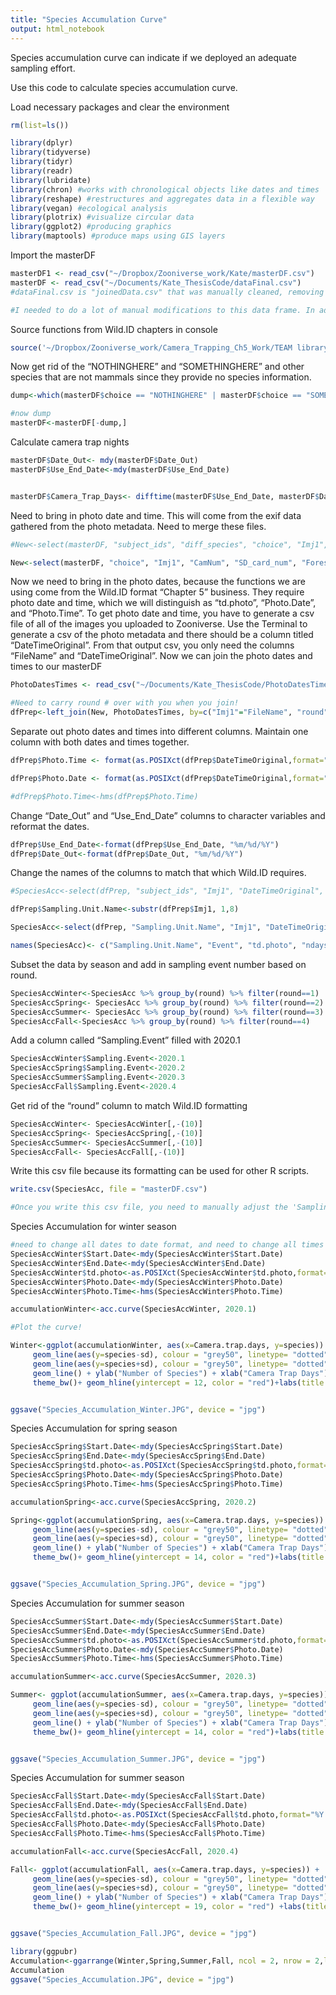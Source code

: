 ```yaml
---
title: "Species Accumulation Curve"
output: html_notebook
---
```

Species accumulation curve can indicate if we deployed an adequate sampling effort.

Use this code to calculate species accumulation curve. 

Load necessary packages and clear the environment
```r
rm(list=ls())

library(dplyr)
library(tidyverse)
library(tidyr)
library(readr)
library(lubridate)
library(chron) #works with chronological objects like dates and times
library(reshape) #restructures and aggregates data in a flexible way
library(vegan) #ecological analysis
library(plotrix) #visualize circular data
library(ggplot2) #producing graphics
library(maptools) #produce maps using GIS layers
```

Import the masterDF
```r
masterDF1 <- read_csv("~/Dropbox/Zooniverse_work/Kate/masterDF.csv")
masterDF <- read_csv("~/Documents/Kate_ThesisCode/dataFinal.csv")
#dataFinal.csv is "joinedData.csv" that was manually cleaned, removing all subjects that we did not want to count (from cameras that misfired or malfunctioned, etc). "dataFinal.csv" also has the actual dates of deployment, shown in the 'Use_End_Date' column based on the notes from "Came_Use_Date.csv". Be sure to remove Lampson Falls from the data frame because we are not using that forest in this study. 

#I needed to do a lot of manual modifications to this data frame. In addition to all the date modifications and camera/image removals, I had to go in an manually adjust some camera names, including changing .jpg to .JPG on the '03_05_SH' Round 3 images. I'm not sure why it did that. To avoid making a bunch of tiny error that become a big deal later on, be sure to really check the field sheets and make sure the main data sets (like Cam_Use_Date and Metadata_Field_Sheet) are correct!

```

Source functions from Wild.ID chapters in console
```r
source('~/Dropbox/Zooniverse_work/Camera_Trapping_Ch5_Work/TEAM library 1.7.R')
```

Now get rid of the "NOTHINGHERE" and "SOMETHINGHERE" and other species that are not mammals since they provide no species information.

```r
dump<-which(masterDF$choice == "NOTHINGHERE" | masterDF$choice == "SOMETHINGHERE" | masterDF$choice == "HUMAN" | masterDF$choice == "GROUSERUFFED" | masterDF$choice == "CROWORRAVEN" | masterDF$choice == "OTHERBIRD" | masterDF$choice == "DOMESTICDOG" | masterDF$choice == "OWL" | masterDF$choice == "BLUEJAY" | masterDF$choice == "TURKEY" | masterDF$choice == "GOOSEWILD")

#now dump
masterDF<-masterDF[-dump,]
```



Calculate camera trap nights
```r
masterDF$Date_Out<- mdy(masterDF$Date_Out)
masterDF$Use_End_Date<-mdy(masterDF$Use_End_Date)


masterDF$Camera_Trap_Days<- difftime(masterDF$Use_End_Date, masterDF$Date_Out , units = c("days"))
```

Need to bring in photo date and time. This will come from the exif data gathered from the photo metadata. Need to merge these files. 
```r
#New<-select(masterDF, "subject_ids", "diff_species", "choice", "Imj1", "CamNum", "SD_card_num", "ForestType", "ForestName", "Date_Out", "Use_End_Date", "Camera_Trap_Days", "round")

New<-select(masterDF, "choice", "Imj1", "CamNum", "SD_card_num", "ForestType", "ForestName", "Date_Out", "Use_End_Date", "Camera_Trap_Days", "round")
```

Now we need to bring in the photo dates, because the functions we are using come from the Wild.ID format "Chapter 5" business. They require photo date and time, which we will distinguish as "td.photo", "Photo.Date", and "Photo.Time". To get photo date and time, you have to generate a csv file of all of the images you uploaded to Zooniverse. Use the Terminal to generate a csv of the photo metadata and there should be a column titled "DateTimeOriginal". From that output csv, you only need the columns "FileName" and "DateTimeOriginal". Now we can join the photo dates and times to our masterDF
```r
PhotoDatesTimes <- read_csv("~/Documents/Kate_ThesisCode/PhotoDatesTimes.csv") #This is the df generated from the Terminal and then cut down to have just the necessary columns.

#Need to carry round # over with you when you join!
dfPrep<-left_join(New, PhotoDatesTimes, by=c("Imj1"="FileName", "round"="Round"), type='right', match='all')

```

Separate out photo dates and times into different columns. Maintain one column with both dates and times together. 
```r
dfPrep$Photo.Time <- format(as.POSIXct(dfPrep$DateTimeOriginal,format="%Y:%m:%d %H:%M:%S"),"%H:%M:%S")

dfPrep$Photo.Date <- format(as.POSIXct(dfPrep$DateTimeOriginal,format="%Y:%m:%d %H:%M:%S"),"%m/%d/%Y")

#dfPrep$Photo.Time<-hms(dfPrep$Photo.Time)
```

Change "Date_Out" and "Use_End_Date" columns to character variables and reformat the dates.
```r
dfPrep$Use_End_Date<-format(dfPrep$Use_End_Date, "%m/%d/%Y")
dfPrep$Date_Out<-format(dfPrep$Date_Out, "%m/%d/%Y")
```


Change the names of the columns to match that which Wild.ID requires. 
```r
#SpeciesAcc<-select(dfPrep, "subject_ids", "Imj1", "DateTimeOriginal", "Camera_Trap_Days", "Date_Out", "Use_End_Date", "choice", "Photo.Date", "Photo.Time", "Photo.Date", "round")

dfPrep$Sampling.Unit.Name<-substr(dfPrep$Imj1, 1,8)

SpeciesAcc<-select(dfPrep, "Sampling.Unit.Name", "Imj1", "DateTimeOriginal", "Camera_Trap_Days", "Date_Out", "Use_End_Date", "choice", "Photo.Date", "Photo.Time", "Photo.Date", "round")

names(SpeciesAcc)<- c("Sampling.Unit.Name", "Event", "td.photo", "ndays", "Start.Date", "End.Date", "bin", "Photo.Date", "Photo.Time", "round")
```


Subset the data by season and add in sampling event number based on round.
```r
SpeciesAccWinter<-SpeciesAcc %>% group_by(round) %>% filter(round==1)
SpeciesAccSpring<- SpeciesAcc %>% group_by(round) %>% filter(round==2)
SpeciesAccSummer<- SpeciesAcc %>% group_by(round) %>% filter(round==3)
SpeciesAccFall<-SpeciesAcc %>% group_by(round) %>% filter(round==4)
```


Add a column called "Sampling.Event" filled with 2020.1
```r
SpeciesAccWinter$Sampling.Event<-2020.1
SpeciesAccSpring$Sampling.Event<-2020.2
SpeciesAccSummer$Sampling.Event<-2020.3
SpeciesAccFall$Sampling.Event<-2020.4
```

Get rid of the "round" column to match Wild.ID formatting
```r
SpeciesAccWinter<- SpeciesAccWinter[,-(10)]
SpeciesAccSpring<- SpeciesAccSpring[,-(10)]
SpeciesAccSummer<- SpeciesAccSummer[,-(10)]
SpeciesAccFall<- SpeciesAccFall[,-(10)]
```

Write this csv file because its formatting can be used for other R scripts.
```r
write.csv(SpeciesAcc, file = "masterDF.csv")

#Once you write this csv file, you need to manually adjust the 'Sampling.Unit.Name' to add in the round number. This will help distinguish repeating Cam_SDCard_Forests (because that happens sometimes).
```


Species Accumulation for winter season
```r
#need to change all dates to date format, and need to change all times to time format. Not sure exactly why the code was having such difficulty changing over to date format, but this is the long way. 
SpeciesAccWinter$Start.Date<-mdy(SpeciesAccWinter$Start.Date)
SpeciesAccWinter$End.Date<-mdy(SpeciesAccWinter$End.Date)
SpeciesAccWinter$td.photo<-as.POSIXct(SpeciesAccWinter$td.photo,format="%Y:%m:%d %H:%M:%S")
SpeciesAccWinter$Photo.Date<-mdy(SpeciesAccWinter$Photo.Date)
SpeciesAccWinter$Photo.Time<-hms(SpeciesAccWinter$Photo.Time)

accumulationWinter<-acc.curve(SpeciesAccWinter, 2020.1)

#Plot the curve!

Winter<-ggplot(accumulationWinter, aes(x=Camera.trap.days, y=species)) +
     geom_line(aes(y=species-sd), colour = "grey50", linetype= "dotted")+
     geom_line(aes(y=species+sd), colour = "grey50", linetype= "dotted")+
     geom_line() + ylab("Number of Species") + xlab("Camera Trap Days") +
     theme_bw()+ geom_hline(yintercept = 12, color = "red")+labs(title = "Winter")+ theme (plot.title =element_text(hjust = 0.5))


ggsave("Species_Accumulation_Winter.JPG", device = "jpg")

```

Species Accumulation for spring season
```r
SpeciesAccSpring$Start.Date<-mdy(SpeciesAccSpring$Start.Date)
SpeciesAccSpring$End.Date<-mdy(SpeciesAccSpring$End.Date)
SpeciesAccSpring$td.photo<-as.POSIXct(SpeciesAccSpring$td.photo,format="%Y:%m:%d %H:%M:%S")
SpeciesAccSpring$Photo.Date<-mdy(SpeciesAccSpring$Photo.Date)
SpeciesAccSpring$Photo.Time<-hms(SpeciesAccSpring$Photo.Time)

accumulationSpring<-acc.curve(SpeciesAccSpring, 2020.2)

Spring<-ggplot(accumulationSpring, aes(x=Camera.trap.days, y=species)) +
     geom_line(aes(y=species-sd), colour = "grey50", linetype= "dotted")+
     geom_line(aes(y=species+sd), colour = "grey50", linetype= "dotted")+
     geom_line() + ylab("Number of Species") + xlab("Camera Trap Days") +
     theme_bw()+ geom_hline(yintercept = 14, color = "red")+labs(title = "Spring")+ theme (plot.title =element_text(hjust = 0.5))


ggsave("Species_Accumulation_Spring.JPG", device = "jpg")
```

Species Accumulation for summer season
```r
SpeciesAccSummer$Start.Date<-mdy(SpeciesAccSummer$Start.Date)
SpeciesAccSummer$End.Date<-mdy(SpeciesAccSummer$End.Date)
SpeciesAccSummer$td.photo<-as.POSIXct(SpeciesAccSummer$td.photo,format="%Y:%m:%d %H:%M:%S")
SpeciesAccSummer$Photo.Date<-mdy(SpeciesAccSummer$Photo.Date)
SpeciesAccSummer$Photo.Time<-hms(SpeciesAccSummer$Photo.Time)

accumulationSummer<-acc.curve(SpeciesAccSummer, 2020.3)

Summer<- ggplot(accumulationSummer, aes(x=Camera.trap.days, y=species)) +
     geom_line(aes(y=species-sd), colour = "grey50", linetype= "dotted")+
     geom_line(aes(y=species+sd), colour = "grey50", linetype= "dotted")+
     geom_line() + ylab("Number of Species") + xlab("Camera Trap Days") +
     theme_bw()+ geom_hline(yintercept = 14, color = "red")+labs(title = "Summer")+ theme (plot.title =element_text(hjust = 0.5))


ggsave("Species_Accumulation_Summer.JPG", device = "jpg")
```


Species Accumulation for summer season
```r
SpeciesAccFall$Start.Date<-mdy(SpeciesAccFall$Start.Date)
SpeciesAccFall$End.Date<-mdy(SpeciesAccFall$End.Date)
SpeciesAccFall$td.photo<-as.POSIXct(SpeciesAccFall$td.photo,format="%Y:%m:%d %H:%M:%S")
SpeciesAccFall$Photo.Date<-mdy(SpeciesAccFall$Photo.Date)
SpeciesAccFall$Photo.Time<-hms(SpeciesAccFall$Photo.Time)

accumulationFall<-acc.curve(SpeciesAccFall, 2020.4)

Fall<- ggplot(accumulationFall, aes(x=Camera.trap.days, y=species)) +
     geom_line(aes(y=species-sd), colour = "grey50", linetype= "dotted")+
     geom_line(aes(y=species+sd), colour = "grey50", linetype= "dotted")+
     geom_line() + ylab("Number of Species") + xlab("Camera Trap Days") +
     theme_bw()+ geom_hline(yintercept = 19, color = "red") +labs(title = "Fall")+ theme (plot.title =element_text(hjust = 0.5))


ggsave("Species_Accumulation_Fall.JPG", device = "jpg")
```


```r
library(ggpubr)
Accumulation<-ggarrange(Winter,Spring,Summer,Fall, ncol = 2, nrow = 2,legend = "right", common.legend = TRUE)
Accumulation
ggsave("Species_Accumulation.JPG", device = "jpg")
```

